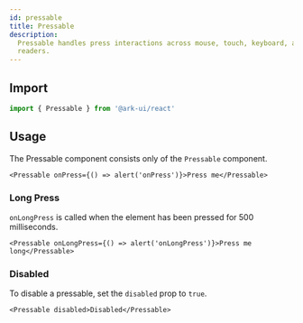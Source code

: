 ```yaml
---
id: pressable
title: Pressable
description:
  Pressable handles press interactions across mouse, touch, keyboard, and screen
  readers.
---
```



## Import

```ts
import { Pressable } from '@ark-ui/react'
```

## Usage

The Pressable component consists only of the `Pressable` component.

```tsx
<Pressable onPress={() => alert('onPress')}>Press me</Pressable>
```

### Long Press

`onLongPress` is called when the element has been pressed for 500 milliseconds.

```tsx
<Pressable onLongPress={() => alert('onLongPress')}>Press me long</Pressable>
```

### Disabled

To disable a pressable, set the `disabled` prop to `true`.

```tsx
<Pressable disabled>Disabled</Pressable>
```
